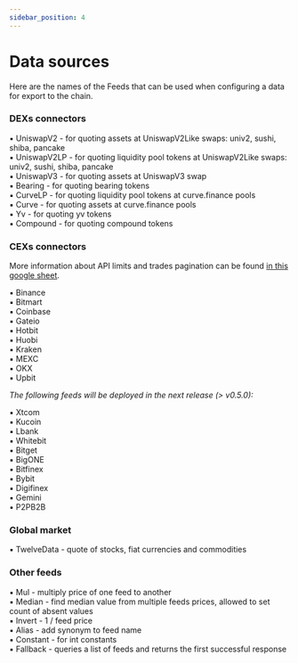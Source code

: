 ```yaml
---
sidebar_position: 4
---
```


# Data sources

Here are the names of the Feeds that can be used when configuring a data for export to the chain.

### DEXs connectors

▪️ UniswapV2 - for quoting assets at UniswapV2Like swaps: univ2, sushi, shiba, pancake   
▪️ UniswapV2LP - for quoting liquidity pool tokens at UniswapV2Like swaps: univ2, sushi, shiba, pancake   
▪️ UniswapV3 - for quoting assets at UniswapV3 swap   
▪️ Bearing - for quoting bearing tokens   
▪️ CurveLP - for quoting liquidity pool tokens at curve.finance pools   
▪️ Curve - for quoting assets at curve.finance pools   
▪️ Yv - for quoting yv tokens   
▪️ Compound - for quoting compound tokens   

### CEXs connectors

More information about API limits and trades pagination can be found [in this google sheet](https://docs.google.com/spreadsheets/d/1mEKBOzWc8vfz9BfTbuhBHnLpISc-_pF0FxS_TCOwlY4/edit#gid=0).

▪️ Binance   
▪️ Bitmart   
▪️ Coinbase   
▪️ Gateio   
▪️ Hotbit   
▪️ Huobi   
▪️ Kraken   
▪️ MEXC   
▪️ OKX   
▪️ Upbit   

*The following feeds will be deployed in the next release (> v0.5.0):*

▪️ Xtcom   
▪️ Kucoin   
▪️ Lbank   
▪️ Whitebit   
▪️ Bitget    
▪️ BigONE    
▪️ Bitfinex   
▪️ Bybit   
▪️ Digifinex   
▪️ Gemini    
▪️ P2PB2B   

### Global market

▪️ TwelveData - quote of stocks, fiat currencies and commodities

### Other feeds

▪️ Mul - multiply price of one feed to another   
▪️ Median - find median value from multiple feeds prices, allowed to set count of absent values   
▪️ Invert - 1 / feed price   
▪️ Alias - add synonym to feed name   
▪️ Constant - for int constants   
▪️ Fallback - queries a list of feeds and returns the first successful response   
